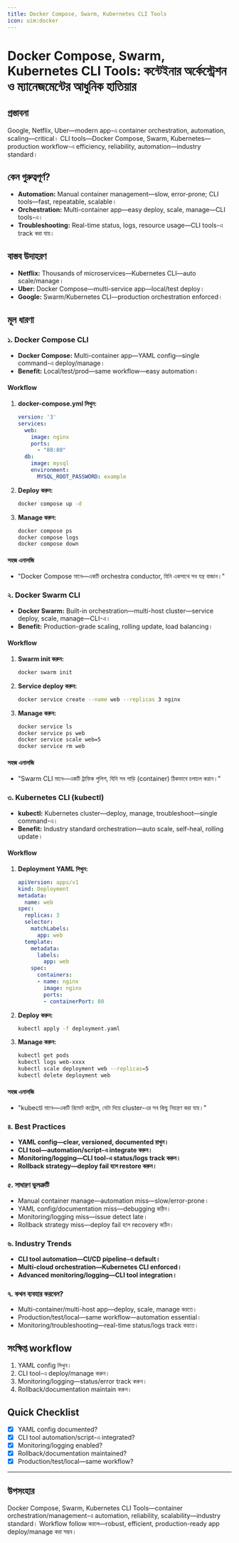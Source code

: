 ```yaml
---
title: Docker Compose, Swarm, Kubernetes CLI Tools
icon: uim:docker
---
```


# Docker Compose, Swarm, Kubernetes CLI Tools: কন্টেইনার অর্কেস্ট্রেশন ও ম্যানেজমেন্টের আধুনিক হাতিয়ার

## প্রস্তাবনা

Google, Netflix, Uber—modern app-এ container orchestration, automation, scaling—critical। CLI tools—Docker Compose, Swarm, Kubernetes—production workflow-এ efficiency, reliability, automation—industry standard।

## কেন গুরুত্বপূর্ণ?

- **Automation:** Manual container management—slow, error-prone; CLI tools—fast, repeatable, scalable।
- **Orchestration:** Multi-container app—easy deploy, scale, manage—CLI tools-এ।
- **Troubleshooting:** Real-time status, logs, resource usage—CLI tools-এ track করা যায়।

## বাস্তব উদাহরণ

- **Netflix:** Thousands of microservices—Kubernetes CLI—auto scale/manage।
- **Uber:** Docker Compose—multi-service app—local/test deploy।
- **Google:** Swarm/Kubernetes CLI—production orchestration enforced।

## মূল ধারণা

### ১. Docker Compose CLI

- **Docker Compose:** Multi-container app—YAML config—single command-এ deploy/manage।
- **Benefit:** Local/test/prod—same workflow—easy automation।

#### Workflow

1. **docker-compose.yml লিখুন:**
   ```yaml
   version: '3'
   services:
     web:
       image: nginx
       ports:
         - "80:80"
     db:
       image: mysql
       environment:
         MYSQL_ROOT_PASSWORD: example
   ```
2. **Deploy করুন:**
   ```bash
   docker compose up -d
   ```
3. **Manage করুন:**
   ```bash
   docker compose ps
   docker compose logs
   docker compose down
   ```

#### সহজ এনালজি

- "Docker Compose মানে—একটি orchestra conductor, যিনি একসাথে সব যন্ত্র বাজান।"

### ২. Docker Swarm CLI

- **Docker Swarm:** Built-in orchestration—multi-host cluster—service deploy, scale, manage—CLI-এ।
- **Benefit:** Production-grade scaling, rolling update, load balancing।

#### Workflow

1. **Swarm init করুন:**
   ```bash
   docker swarm init
   ```
2. **Service deploy করুন:**
   ```bash
   docker service create --name web --replicas 3 nginx
   ```
3. **Manage করুন:**
   ```bash
   docker service ls
   docker service ps web
   docker service scale web=5
   docker service rm web
   ```

#### সহজ এনালজি

- "Swarm CLI মানে—একটি ট্রাফিক পুলিশ, যিনি সব গাড়ি (container) ঠিকভাবে চলাচল করান।"

### ৩. Kubernetes CLI (kubectl)

- **kubectl:** Kubernetes cluster—deploy, manage, troubleshoot—single command-এ।
- **Benefit:** Industry standard orchestration—auto scale, self-heal, rolling update।

#### Workflow

1. **Deployment YAML লিখুন:**
   ```yaml
   apiVersion: apps/v1
   kind: Deployment
   metadata:
     name: web
   spec:
     replicas: 3
     selector:
       matchLabels:
         app: web
     template:
       metadata:
         labels:
           app: web
       spec:
         containers:
         - name: nginx
           image: nginx
           ports:
           - containerPort: 80
   ```
2. **Deploy করুন:**
   ```bash
   kubectl apply -f deployment.yaml
   ```
3. **Manage করুন:**
   ```bash
   kubectl get pods
   kubectl logs web-xxxx
   kubectl scale deployment web --replicas=5
   kubectl delete deployment web
   ```

#### সহজ এনালজি

- "kubectl মানে—একটি রিমোট কন্ট্রোল, যেটা দিয়ে cluster-এর সব কিছু নিয়ন্ত্রণ করা যায়।"

### ৪. Best Practices

- **YAML config—clear, versioned, documented রাখুন।**
- **CLI tool—automation/script-এ integrate করুন।**
- **Monitoring/logging—CLI tool-এ status/logs track করুন।**
- **Rollback strategy—deploy fail হলে restore করুন।**

### ৫. সাধারণ ভুলত্রুটি

- Manual container manage—automation miss—slow/error-prone।
- YAML config/documentation miss—debugging কঠিন।
- Monitoring/logging miss—issue detect late।
- Rollback strategy miss—deploy fail হলে recovery কঠিন।

### ৬. Industry Trends

- **CLI tool automation—CI/CD pipeline-এ default।**
- **Multi-cloud orchestration—Kubernetes CLI enforced।**
- **Advanced monitoring/logging—CLI tool integration।**

### ৭. কখন ব্যবহার করবেন?

- Multi-container/multi-host app—deploy, scale, manage করতে।
- Production/test/local—same workflow—automation essential।
- Monitoring/troubleshooting—real-time status/logs track করতে।

## সংক্ষিপ্ত workflow

1. YAML config লিখুন।
2. CLI tool-এ deploy/manage করুন।
3. Monitoring/logging—status/error track করুন।
4. Rollback/documentation maintain করুন।

## Quick Checklist

- [x] YAML config documented?
- [x] CLI tool automation/script-এ integrated?
- [x] Monitoring/logging enabled?
- [x] Rollback/documentation maintained?
- [x] Production/test/local—same workflow?

---

## উপসংহার

Docker Compose, Swarm, Kubernetes CLI Tools—container orchestration/management-এ automation, reliability, scalability—industry standard। Workflow follow করলে—robust, efficient, production-ready app deploy/manage করা সম্ভব।

